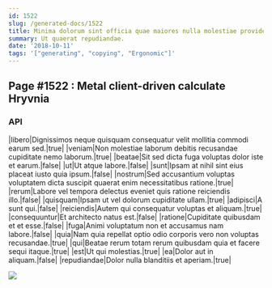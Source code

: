 ```yaml
---
id: 1522
slug: /generated-docs/1522
title: Minima dolorum sint officia quae maiores nulla molestiae provident odio.
summary: Ut quaerat repudiandae.
date: '2018-10-11'
tags: '["generating", "copying", "Ergonomic"]'
---
```


## Page #1522 : Metal client-driven calculate Hryvnia
### API

|libero|Dignissimos neque quisquam consequatur velit mollitia commodi earum sed.|true|
|veniam|Non molestiae laborum debitis recusandae cupiditate nemo laborum.|true|
|beatae|Sit sed dicta fuga voluptas dolor iste et earum.|false|
|ut|Ut atque labore.|false|
|sunt|Ipsam at nihil sint eius placeat iusto quia ipsum.|false|
|nostrum|Sed accusantium voluptas voluptatem dicta suscipit quaerat enim necessitatibus ratione.|true|
|rerum|Labore vel tempora delectus eveniet quis ratione reiciendis illo.|false|
|quisquam|Ipsam ut vel dolorum cupiditate ullam.|true|
|adipisci|A sunt qui.|false|
|reiciendis|Autem qui consequatur voluptas et aliquam.|true|
|consequuntur|Et architecto natus est.|false|
|ratione|Cupiditate quibusdam et et esse.|false|
|fuga|Animi voluptatum non et accusamus nam labore.|false|
|quia|Nam quia repellat optio odio corporis vero non voluptas recusandae.|true|
|qui|Beatae rerum totam rerum quibusdam quia et facere sequi itaque.|true|
|est|Ut qui molestias.|true|
|ea|Dolor aut in aliquam.|false|
|repudiandae|Dolor nulla blanditiis et aperiam.|true|


![](/assets/cats-5.jpg)


